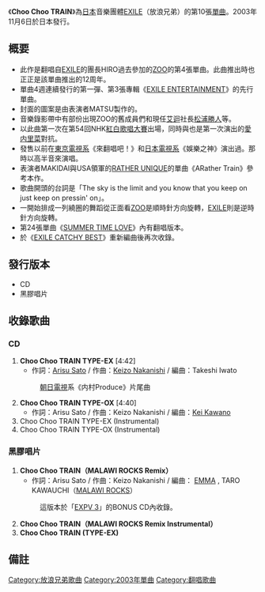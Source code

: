 {{Infobox Single 
| Name           = Choo Choo TRAIN
| Cover          = 
| Artist         = [[EXILE|EXILE]]
| Album          = [[EXILE_ENTERTAINMENT|EXILE ENTERTAINMENT]]
| A-side         = 
| B-side         = 
| Released       = {{flagicon|Japan}} 2003年11月6日<br />
{{flagicon|Taiwan}} 2003年11月7日
| Format         = [[CD|CD]]、[[黑膠唱片|黑膠唱片]]
| Recorded       = 
| Genre          = [[J-POP|J-POP]]
| Length         = 
| Label          = {{flagicon|Japan}} [[Rhythm_zone|Rhythm zone]]<br />
{{flagicon|Taiwan}} [[愛貝克思_(台灣)|Avex Taiwan]]
| Writer         = [[佐藤ありす|佐藤ありす]]（作詞）<br/>[[中西圭三|中西圭三]]（作曲）
| Producer       = 
| Certification = 
*白金（CD，[[日本唱片協會|日本唱片協會]]）
*雙白金（手機片段下載，日本唱片協會）
*金 （[[EXILE_CATCHY_BEST|EXILE CATCHY BEST]]<ref>專輯所收錄的版本</ref>，手機片段下載，日本唱片協會）
| Chart position = 
* 週榜第2位（[[Oricon公信榜|Oricon公信榜]]）<ref name="oricon">{{cite web |url=http://www.oricon.co.jp/prof/artist/284837/products/music/524153/1/ |language=ja |title=<span lang="ja">Choo Choo TRAIN</span> |publisher=[[Oricon|Oricon]] |date=2003 |accessdate=2013-01-12 |archive-date=2013-03-03 |archive-url=https://web.archive.org/web/20130303115124/http://www.oricon.co.jp/prof/artist/284837/products/music/524153/1/ |dead-url=no }}</ref>
* 2004年度年榜第57位（Oricon公信榜）
* 上榜23次（Oricon公信榜）<ref name="oricon" />
* 週榜第1位（手機片段下載、[[RecoChoku|RecoChoku]]）<ref>{{cite web |url=http://www.musicman-net.com/artist/19096.html |language=ja |title=<span lang="ja">EXILE、レコチョクの着うた1位獲得回数で史上最多記録を更新</span> |publisher=Musicman-NET |date=2012-08-02 |accessdate=2013-01-12 |deadurl=yes |archiveurl=https://web.archive.org/web/20120904113121/http://www.musicman-net.com/artist/19096.html |archivedate=2012-09-04 }}</ref>
| Last single    =  [[LET_ME_LUV_U_DOWN_feat.ZEEBRA_&_MACCHO_(OZROSAURUS)|LET ME LUV U DOWN feat.ZEEBRA & MACCHO (OZROSAURUS)]]<br />（2003年）
| This single    =  '''Choo Choo TRAIN''' <br/>（2003年）
| Next single    =   [[Eternal...|Eternal...]]<br/>（2003年）
| Misc           = 
}}
《'''Choo Choo TRAIN'''》為[[日本|日本]]音樂團體[[EXILE|EXILE]]（放浪兄弟）的第10張[[單曲|單曲]]。2003年11月6日於日本發行。

== 概要 ==
*此作是翻唱自[[EXILE|EXILE]]的團長HIRO過去參加的[[ZOO_(樂團)|ZOO]]的第4張單曲。此曲推出時也正正是該單曲推出的12周年。
*單曲4週連續發行的第一彈、第3張專輯《[[EXILE_ENTERTAINMENT|EXILE ENTERTAINMENT]]》的先行單曲。
*封面的圖案是由表演者MATSU製作的。
*音樂錄影帶中有部份出現ZOO的舊成員們和現任[[艾迴|艾迴]]社長[[松浦勝人|松浦勝人]]等。
*以此曲第一次在第54回NHK[[紅白歌唱大賽|紅白歌唱大賽]]出場，同時與也是第一次演出的[[愛内里菜|愛内里菜]]對抗。
*發售以前在[[東京電視台|東京電視系]]《來翻唱吧！》和[[日本電視台|日本電視系]]《娛樂之神》演出過。那時以高半音來演唱。
*表演者MAKIDAI與USA領軍的[[RATHER_UNIQUE|RATHER UNIQUE]]的單曲《ARather Train》參考本作。
*歌曲開頭的台詞是「The sky is the limit and you know that you keep on just keep on pressin' on」。
*一開始排成一列繞圈的舞蹈從正面看[[ZOO_(樂團)|ZOO]]是順時針方向旋轉，[[EXILE|EXILE]]則是逆時針方向旋轉。
*第24張單曲《[[SUMMER_TIME_LOVE|SUMMER TIME LOVE]]》內有翻唱版本。
*於《[[放浪節奏精選|EXILE CATCHY BEST]]》重新編曲後再次收錄。

==發行版本==
* CD
* 黑膠唱片

== 收錄歌曲 ==
=== CD ===
#'''Choo Choo TRAIN TYPE-EX''' [4:42]
#*作詞：[[佐藤ありす|Arisu Sato]] / 作曲：[[中西圭三|Keizo Nakanishi]] / 編曲：Takeshi Iwato
#:[[朝日電視台|朝日電視]]系《内村Produce》片尾曲 
#'''Choo Choo TRAIN TYPE-OX''' [4:40]
#*作詞：Arisu Sato / 作曲：Keizo Nakanishi / 編曲：[[河野圭|Kei Kawano]]
#Choo Choo TRAIN TYPE-EX (Instrumental)
#Choo Choo TRAIN TYPE-OX (Instrumental)

=== 黑膠唱片 ===
#'''Choo Choo TRAIN（MALAWI ROCKS Remix）'''
#*作詞：Arisu Sato / 作曲：Keizo Nakanishi / 編曲： [[EMMA|EMMA]] , TARO KAWAUCHI（[[MALAWI_ROCKS|MALAWI ROCKS]]）
#: 這版本於「[[EXPV_3|EXPV 3]]」的BONUS CD內收錄。
#'''Choo Choo TRAIN（MALAWI ROCKS Remix Instrumental）'''
#'''Choo Choo TRAIN (TYPE-EX)'''

== 備註 == 
{{reflist}}

{{EXILE}}

[[Category:放浪兄弟歌曲|Category:放浪兄弟歌曲]]
[[Category:2003年單曲|Category:2003年單曲]]
[[Category:翻唱歌曲|Category:翻唱歌曲]]